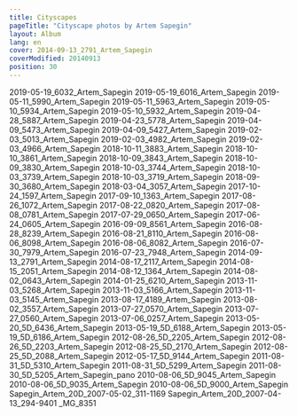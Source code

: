 ```yaml
---
title: Cityscapes
pageTitle: "Cityscape photos by Artem Sapegin"
layout: Album
lang: en
cover: 2014-09-13_2791_Artem_Sapegin
coverModified: 20140913
position: 30
---
```


2019-05-19_6032_Artem_Sapegin
2019-05-19_6016_Artem_Sapegin
2019-05-11_5990_Artem_Sapegin
2019-05-11_5963_Artem_Sapegin
2019-05-10_5934_Artem_Sapegin
2019-05-10_5932_Artem_Sapegin
2019-04-28_5887_Artem_Sapegin
2019-04-23_5778_Artem_Sapegin
2019-04-09_5473_Artem_Sapegin
2019-04-09_5427_Artem_Sapegin
2019-02-03_5013_Artem_Sapegin
2019-02-03_4982_Artem_Sapegin
2019-02-03_4966_Artem_Sapegin
2018-10-11_3883_Artem_Sapegin
2018-10-10_3861_Artem_Sapegin
2018-10-09_3843_Artem_Sapegin
2018-10-09_3830_Artem_Sapegin
2018-10-03_3744_Artem_Sapegin
2018-10-03_3739_Artem_Sapegin
2018-10-03_3719_Artem_Sapegin
2018-09-30_3680_Artem_Sapegin
2018-03-04_3057_Artem_Sapegin
2017-10-24_1597_Artem_Sapegin
2017-09-10_1363_Artem_Sapegin
2017-08-26_1072_Artem_Sapegin
2017-08-22_0820_Artem_Sapegin
2017-08-08_0781_Artem_Sapegin
2017-07-29_0650_Artem_Sapegin
2017-06-24_0605_Artem_Sapegin
2016-09-09_8561_Artem_Sapegin
2016-08-28_8239_Artem_Sapegin
2016-08-21_8110_Artem_Sapegin
2016-08-06_8098_Artem_Sapegin
2016-08-06_8082_Artem_Sapegin
2016-07-30_7979_Artem_Sapegin
2016-07-23_7948_Artem_Sapegin
2014-09-13_2791_Artem_Sapegin
2014-08-17_2117_Artem_Sapegin
2014-08-15_2051_Artem_Sapegin
2014-08-12_1364_Artem_Sapegin
2014-08-02_0643_Artem_Sapegin
2014-01-25_6210_Artem_Sapegin
2013-11-03_5268_Artem_Sapegin
2013-11-03_5166_Artem_Sapegin
2013-11-03_5145_Artem_Sapegin
2013-08-17_4189_Artem_Sapegin
2013-08-02_3557_Artem_Sapegin
2013-07-27_0570_Artem_Sapegin
2013-07-27_0560_Artem_Sapegin
2013-07-06_0257_Artem_Sapegin
2013-05-20_5D_6436_Artem_Sapegin
2013-05-19_5D_6188_Artem_Sapegin
2013-05-19_5D_6186_Artem_Sapegin
2012-08-26_5D_2205_Artem_Sapegin
2012-08-26_5D_2203_Artem_Sapegin
2012-08-25_5D_2170_Artem_Sapegin
2012-08-25_5D_2088_Artem_Sapegin
2012-05-17_5D_9144_Artem_Sapegin
2011-08-31_5D_5310_Artem_Sapegin
2011-08-31_5D_5299_Artem_Sapegin
2011-08-30_5D_5205_Artem_Sapegin_pano
2010-08-06_5D_9045_Artem_Sapegin
2010-08-06_5D_9035_Artem_Sapegin
2010-08-06_5D_9000_Artem_Sapegin
Sapegin_Artem_20D_2007-05-02_311-1169
Sapegin_Artem_20D_2007-04-13_294-9401
_MG_8351
